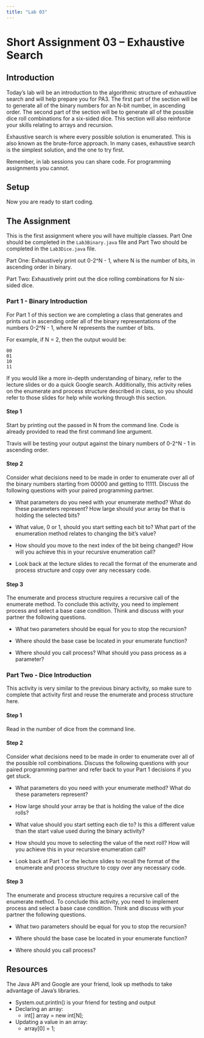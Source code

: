 ```yaml
---
title: "Lab 03"
---
```


# Short Assignment 03 -- Exhaustive Search

## Introduction 

Today's lab will be an introduction to the algorithmic structure of exhaustive
search and will help prepare you for PA3. The first part of the section will be
to generate all of the binary numbers for an N-bit number, in ascending order. 
The second part of the section will be to generate all of the possible dice roll
combinations for a six-sided dice. This section will also reinforce your skills 
relating to arrays and recursion. 

Exhaustive search is where every possible solution is enumerated. This is also
known as the brute-force approach. In many cases, exhaustive search is the simplest
solution, and the one to try first.

Remember, in lab sessions you can share code. For programming assignments you cannot.

## Setup 



Now you are ready to start coding. 

## The Assignment

This is the first assignment where you will have multiple classes. Part One should
be completed in the `Lab3Binary.java` file and Part Two should be completed in the
`Lab3Dice.java` file. 

Part One: Exhaustively print out 0-2^N - 1, where N is the number of bits, in ascending
order in binary.  	

Part Two: Exhaustively print out the dice rolling combinations for N six-sided dice. 

### Part 1 - Binary Introduction 

For Part 1 of this section we are completing a class that 
generates and prints out in ascending order all of the binary representations 
of the numbers 0-2^N - 1, where N represents the number of bits. 

For example, if N = 2, then the output would be:
```
00
01
10
11
``` 

If you would like a more in-depth understanding of binary, refer to the lecture 
slides or do a quick Google search. Additionally, this activity relies on the 
enumerate and process structure described in class, so you should refer to those 
slides for help while working through this section. 

#### Step 1 

Start by printing out the passed in N from the command line.  Code is
already provided to read the first command line argument.

Travis will be testing your output against the binary numbers of 0-2^N - 1 in 
ascending order.

#### Step 2 

Consider what decisions need to be made in order to enumerate over all of the 
binary numbers starting from 00000 and getting to 11111. Discuss the following
questions with your paired programming partner. 

* What parameters do you need with your enumerate method? What do these parameters
represent? How large should your array be that is holding the selected bits? 

* What value, 0 or 1, should you start setting each bit to? What part of the 
enumeration method relates to changing the bit's value? 

* How should you move to the next index of the bit being changed? How will
you achieve this in your recursive enumeration call? 

* Look back at the lecture slides to recall the format of the enumerate and 
process structure and copy over any necessary code. 

#### Step 3

The enumerate and process structure requires a recursive call of the enumerate 
method. To conclude this activity, you need to implement process and select
a base case condition. Think and discuss with your partner the following 
questions. 

* What two parameters should be equal for you to stop the recursion? 

* Where should the base case be located in your enumerate function? 

* Where should you call process? What should you pass process as a parameter? 

### Part Two - Dice Introduction 

This activity is very similar to the previous binary activity, so make 
sure to complete that activity first and 
reuse the enumerate and process structure here. 

#### Step 1 

Read in the number of dice from the command line. 

#### Step 2 

Consider what decisions need to be made in order to enumerate over all of the 
possible roll combinations. Discuss the following questions with your paired 
programming partner and refer back to your Part 1 decisions if you get stuck.  

* What parameters do you need with your enumerate method? What do these parameters
represent? 

* How large should your array be that is holding the value of the dice rolls? 

* What value should you start setting each die to? Is this a different value than 
the start value used during the binary activity? 

* How should you move to selecting the value of the next roll? How will
you achieve this in your recursive enumeration call? 

* Look back at Part 1 or the lecture slides to recall the format of the enumerate 
and process structure to copy over any necessary code. 

#### Step 3

The enumerate and process structure requires a recursive call of the enumerate 
method. To conclude this activity, you need to implement process and select
a base case condition. Think and discuss with your partner the following 
questions. 

* What two parameters should be equal for you to stop the recursion? 

* Where should the base case be located in your enumerate function? 

* Where should you call process? 


## Resources

The Java API and Google are your friend, look up methods to take advantage of 
Java's libraries. 

* System.out.println() is your friend for testing and output 
* Declaring an array:
	* int[] array = new int[N]; 
* Updating a value in an array: 
	* array[0] = 1; 
